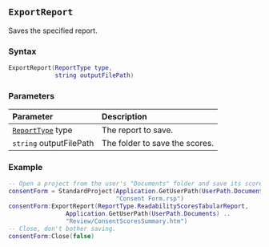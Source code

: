 ::: {.minipage data-latex="{\textwidth}"}
## `ExportReport` {#standard-exportreport}

Saves\index{reports!exporting} the specified report.

### Syntax {-}

``` .lua
ExportReport(ReportType type,
             string outputFilePath) 
```

### Parameters {-}

**Parameter** | **Description**
| :-- | :-- |
| [`ReportType`](#reporttype) type | The report to save. |
| `string` outputFilePath | The folder to save the scores. |

### Example\index{examples!exporting statistics reports} {-}

``` .lua
-- Open a project from the user's "Documents" folder and save its scores summary
consentForm = StandardProject(Application.GetUserPath(UserPath.Documents) ..
                              "Consent Form.rsp")
consentForm:ExportReport(ReportType.ReadabilityScoresTabularReport,
                Application.GetUserPath(UserPath.Documents) ..
                "Review/ConsentScoresSummary.htm")
-- Close, don't bother saving.
consentForm:Close(false)
```
:::